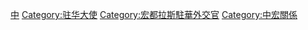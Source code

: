 [[Category:宏都拉斯駐外大使|中]]
[[Category:驻华大使|Category:驻华大使]]
[[Category:宏都拉斯駐華外交官|Category:宏都拉斯駐華外交官]]
[[Category:中宏關係|Category:中宏關係]]